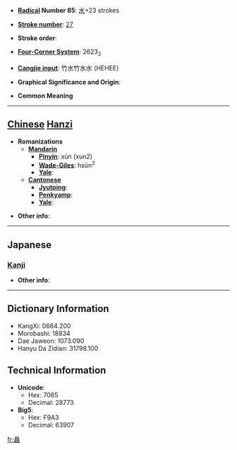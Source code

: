 * '''[[Wiktionary:Chinese radical index| Radical]] Number 85''': [[Wiktionary:Chinese radical index 水|水]]+23 strokes

* '''[[Wiktionary:Chinese total strokes index|Stroke number]]''': [[Wiktionary:Chinese total strokes index 27|27]]

* '''Stroke order''': 

* '''[[Wiktionary:Chinese four corner index|Four-Corner System]]''': 2623<sub>2</sub>

* '''[[Wiktionary:Chinese Cangjie index|Cangjie input]]''': 竹水竹水水 (HEHEE)

* '''Graphical Significance and Origin''': 

* '''Common Meaning'''

----

== [[Chinese]] [[Hanzi]] ==

* '''Romanizations'''
** '''[[Mandarin]]'''
*** '''[[Pinyin]]''': xún (xun2)
*** '''[[Wade-Giles]]''': hsün<sup>2</sup>
*** '''[[Yale]]''': 
** '''[[Cantonese]]'''
*** '''[[Jyutping]]''':
*** '''[[Penkyamp]]''': 
*** '''[[Yale]]''': 

* '''Other info''': 

----

==Japanese==
===[[Kanji]]===
{{kanji|on readings=[[しゅん]] (shun), [[じゅん]] (jun), [[せん]] (sen)|kun readings=[[たくさんのいずみ]] (takusannoizumi)}}

* '''Other info''':  

----

== Dictionary Information ==

* KangXi: 0664.200
* Morobashi: 18834
* Dae Jaweon: 1073.090
* Hanyu Da Zidian: 31798.100

== Technical Information ==

* '''Unicode''':
** Hex: 7065
** Decimal: 28773
* '''Big5''':
** Hex: F9A3
** Decimal: 63907

[[fr:灥]]